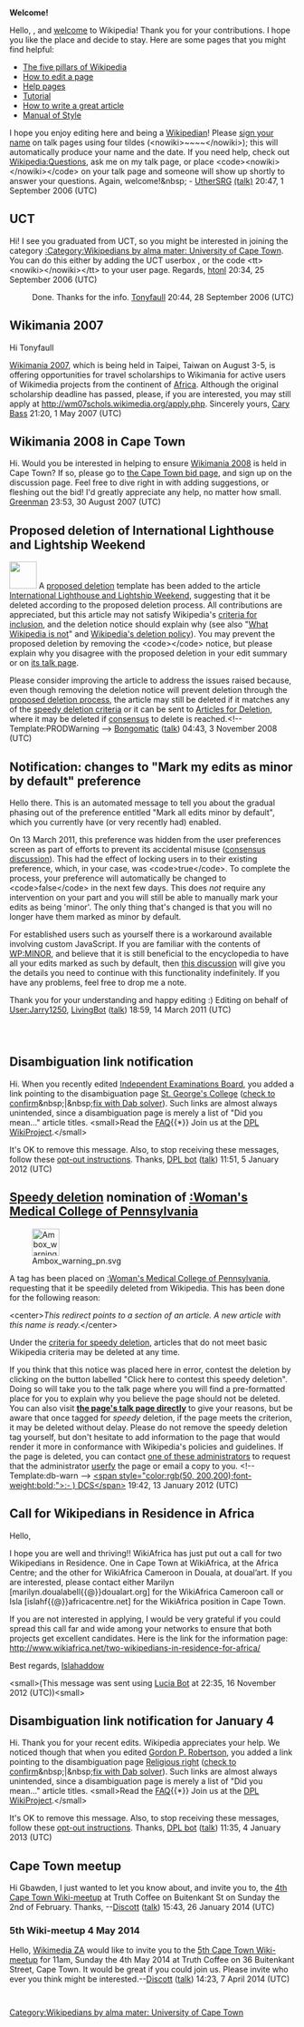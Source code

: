 <article id="31232130" title=User talk:Tonyfaull>
	<talkpage id="6801799" title="User talk:Tonyfaull/Archive 1">
'''Welcome!'''

Hello, {{BASEPAGENAME}}, and [[Wikipedia:Welcome, newcomers|welcome]] to Wikipedia! Thank you for your contributions. I hope you like the place and decide to stay. Here are some pages that you might find helpful:
*[[Wikipedia:Five pillars|The five pillars of Wikipedia]]
*[[Wikipedia:How to edit a page|How to edit a page]]
*[[Help:Contents|Help pages]]
*[[Wikipedia:Tutorial|Tutorial]]
*[[Wikipedia:Article development|How to write a great article]]
*[[Wikipedia:Manual of Style|Manual of Style]]
I hope you enjoy editing here and being a [[Wikipedia:Wikipedians|Wikipedian]]! Please [[Wikipedia:Sign your posts on talk pages|sign your name]] on talk pages using four tildes (&lt;nowiki&gt;~~~~&lt;/nowiki&gt;); this will automatically produce your name and the date. If you need help, check out [[Wikipedia:Questions]], ask me on my talk page, or place &lt;code&gt;&lt;nowiki&gt;{{helpme}}&lt;/nowiki&gt;&lt;/code&gt; on your talk page and someone will show up shortly to answer your questions. Again, welcome!&amp;nbsp; - [[User:UtherSRG|UtherSRG]] [[User_talk:UtherSRG|(talk)]] 20:47, 1 September 2006 (UTC)

== UCT ==

Hi! I see you graduated from UCT, so you might be interested in joining the category [[:Category:Wikipedians by alma mater: University of Cape Town]]. You can do this either by adding the UCT userbox {{tl|User UCT}}, or the code &lt;tt&gt;&lt;nowiki&gt;[[Category:Wikipedians by alma mater: University of Cape Town]]&lt;/nowiki&gt;&lt;/tt&gt; to your user page. Regards, [[User:Htonl|htonl]] 20:34, 25 September 2006 (UTC)

:Done. Thanks for the info. [[User:Tonyfaull|Tonyfaull]] 20:44, 28 September 2006 (UTC)

== Wikimania 2007 ==

Hi Tonyfaull

[http://wikimania2007.wikimedia.org Wikimania 2007], which is being held in Taipei, Taiwan on August 3-5, is offering opportunities for travel scholarships to Wikimania for active users of Wikimedia projects from the continent of [[Africa]]. Although the original scholarship deadline has passed, please, if you are interested, you may still apply at http://wm07schols.wikimedia.org/apply.php. Sincerely yours, [[foundation:Cary Bass|Cary Bass]] 21:20, 1 May 2007 (UTC)

== Wikimania 2008 in Cape Town ==
Hi. Would you be interested in helping to ensure [http://meta.wikimedia.org/wiki/Wikimania_2008 Wikimania 2008] is held in Cape Town? If so, please go to [http://meta.wikimedia.org/wiki/Wikimania_2008/Bids/Cape_Town the Cape Town bid page], and sign up on the discussion page. Feel free to dive right in with adding suggestions, or fleshing out the bid! I'd greatly appreciate any help, no matter how small. [[User:Greenman|Greenman]] 23:53, 30 August 2007 (UTC)

==Proposed deletion of International Lighthouse and Lightship Weekend==
[[Image:Ambox warning yellow.svg|left|48px|]]
A [[Wikipedia:Proposed deletion|proposed deletion]] template has been added to the article [[International Lighthouse and Lightship Weekend]], suggesting that it be deleted according to the proposed deletion process. All contributions are appreciated, but this article may not satisfy Wikipedia's [[Wikipedia:Criteria for inclusion|criteria for inclusion]], and the deletion notice should explain why (see also &quot;[[Wikipedia:What Wikipedia is not|What Wikipedia is not]]&quot; and [[Wikipedia:Deletion policy|Wikipedia's deletion policy]]).  You may prevent the proposed deletion by removing the &lt;code&gt;{{tl|dated prod}}&lt;/code&gt; notice, but please explain why you disagree with the proposed deletion in your edit summary or on [[Talk:International Lighthouse and Lightship Weekend|its talk page]].

Please consider improving the article to address the issues raised because, even though removing the deletion notice will prevent deletion through the [[WP:PROD|proposed deletion process]], the article may still be deleted if it matches any of the [[Wikipedia:Criteria for speedy deletion|speedy deletion criteria]] or it can be sent to [[Wikipedia:Articles for deletion|Articles for Deletion]], where it may be deleted if [[Wikipedia:Consensus|consensus]] to delete is reached.&lt;!-- Template:PRODWarning --&gt; [[User:Bongomatic|Bongomatic]] ([[User talk:Bongomatic|talk]]) 04:43, 3 November 2008 (UTC)

== Notification: changes to &quot;Mark my edits as minor by default&quot; preference ==

Hello there. This is an automated message to tell you about the gradual phasing out of the preference entitled &quot;Mark all edits minor by default&quot;, which you currently have (or very recently had) enabled.

On 13 March 2011, this preference was hidden from the user preferences screen as part of efforts to prevent its accidental misuse ([[Help_talk:Minor_edit#Should_we_remove_the_Preference_setting_to_.22Mark_all_edits_minor_by_default.22_.3F|consensus discussion]]). This had the effect of locking users in to their existing preference, which, in your case, was &lt;code&gt;true&lt;/code&gt;. To complete the process, your preference will automatically be changed to &lt;code&gt;false&lt;/code&gt; in the next few days. This does ''not'' require any intervention on your part and you will still be able to manually mark your edits as being 'minor'. The only thing that's changed is that you will no longer have them marked as minor by default.

For established users such as yourself there is a workaround available involving custom JavaScript. If you are familiar with the contents of [[WP:MINOR]], and believe that it is still beneficial to the encyclopedia to have all your edits marked as such by default, then [[Wikipedia:Village_pump_(technical)/Archive_78#Preference_to_mark_all_edits_minor_by_default_asked_to_be_removed_in_bugzilla:24313|this discussion]] will give you the details you need to continue with this functionality indefinitely. If you have any problems, feel free to drop me a note.

Thank you for your understanding and happy editing :) Editing on behalf of [[User:Jarry1250]], [[User:LivingBot|LivingBot]] ([[User talk:LivingBot|talk]]) 18:59, 14 March 2011 (UTC)
	</talkpage>
	<talkpage id="31232130" title="User talk:Tonyfaull">
==Disambiguation link notification==

Hi. When you recently edited [[Independent Examinations Board]], you added a link pointing to the disambiguation page [[St. George's College]] ([[tools:~dispenser/cgi-bin/dablinks.py/Independent_Examinations_Board|check to confirm]]&amp;nbsp;|&amp;nbsp;[[tools:~dispenser/cgi-bin/dab_solver.py/Independent_Examinations_Board|fix with Dab solver]]). Such links are almost always unintended, since a disambiguation page is merely a list of &quot;Did you mean...&quot; article titles. &lt;small&gt;Read the [[User:DPL bot/Dablink notification FAQ|FAQ]]{{*}} Join us at the [[Wikipedia:Disambiguation pages with links|DPL WikiProject]].&lt;/small&gt;

It's OK to remove this message. Also, to stop receiving these messages, follow these [[User:DPL bot|opt-out instructions]]. Thanks, [[User:DPL bot|DPL bot]] ([[User talk:DPL bot|talk]]) 11:51, 5 January 2012 (UTC)

==[[Wikipedia:Criteria for speedy deletion|Speedy deletion]] nomination of [[:Woman's Medical College of Pennsylvania]]==
[[Image:Ambox warning pn.svg|48px|left|alt=|link=]]

A tag has been placed on [[:Woman's Medical College of Pennsylvania]], requesting that it be speedily deleted from Wikipedia. This has been done for the following reason:

&lt;center&gt;''This redirect points to a section of an article. A new article with this name is ready.''&lt;/center&gt;

Under the [[WP:CSD#General_criteria|criteria for speedy deletion]], articles that do not meet basic Wikipedia criteria may be deleted at any time. 

If you think that this notice was placed here in error, contest the deletion by clicking on the button labelled &quot;Click here to contest this speedy deletion&quot;. Doing so will take you to the talk page where you will find a pre-formatted place for you to explain why you believe the page should not be deleted. You can also visit '''[[Talk:Woman&amp;#39;s Medical College of Pennsylvania|the page's talk page directly]]''' to give your reasons, but be aware that once tagged for ''speedy'' deletion, if the page meets the criterion, it may be deleted without delay. Please do not remove the speedy deletion tag yourself, but don't hesitate to add information to the page that would render it more in conformance with Wikipedia's policies and guidelines. If the page is deleted, you can contact [[:Category:Wikipedia administrators who will provide copies of deleted articles|one of these administrators]] to request that the administrator [[Wikipedia:Userfication#Userfication of deleted content|userfy]] the page or email a copy to you. &lt;!-- Template:db-warn --&gt; [[User talk:Dcshank|&lt;span style=&quot;color:rgb(50, 200,200);font-weight:bold;&quot;&gt;:- )  DCS&lt;/span&gt;]] 19:42, 13 January 2012 (UTC)

== Call for Wikipedians in Residence in Africa ==
Hello,

I hope you are well and thriving!! WikiAfrica has just put out a call for two Wikipedians in Residence. One in Cape Town at WikiAfrica, at the Africa Centre; and the other for WikiAfrica Cameroon in Douala, at doual’art. If you are interested, please contact either Marilyn [marilyn.doualabell{{@}}doualart.org] for the WikiAfrica Cameroon call or Isla [islahf{{@}}africacentre.net] for the WikiAfrica position in Cape Town. 

If you are not interested in applying, I would be very grateful if you could spread this call far and wide among your networks to ensure that both projects get excellent candidates. Here is the link for the information page: http://www.wikiafrica.net/two-wikipedians-in-residence-for-africa/

Best regards, [[user:Islahaddow|Islahaddow]]

&lt;small&gt;(This message was sent using  [[User:Lucia Bot|Lucia Bot]] at 22:35, 16 November 2012 (UTC))&lt;small&gt;

==Disambiguation link notification for January 4==

Hi. Thank you for your recent edits. Wikipedia appreciates your help. We noticed though that when you edited [[Gordon P. Robertson]], you added a link pointing to the disambiguation page [[Religious right]] ([[tools:~dispenser/cgi-bin/dablinks.py/Gordon_P._Robertson|check to confirm]]&amp;nbsp;|&amp;nbsp;[[tools:~dispenser/cgi-bin/dab_solver.py/Gordon_P._Robertson|fix with Dab solver]]). Such links are almost always unintended, since a disambiguation page is merely a list of &quot;Did you mean...&quot; article titles. &lt;small&gt;Read the [[User:DPL bot/Dablink notification FAQ|FAQ]]{{*}} Join us at the [[Wikipedia:Disambiguation pages with links|DPL WikiProject]].&lt;/small&gt;

It's OK to remove this message. Also, to stop receiving these messages, follow these [[User:DPL bot|opt-out instructions]]. Thanks, [[User:DPL bot|DPL bot]] ([[User talk:DPL bot|talk]]) 11:35, 4 January 2013 (UTC)


== Cape Town meetup ==
Hi Gbawden, I just wanted to let you know about, and invite you to, the [[Wikipedia:Meetup/Cape_Town#Sunday_2nd_February|4th Cape Town Wiki-meetup]] at Truth Coffee on Buitenkant St on Sunday the 2nd of February. Thanks, --[[User:Discott|Discott]] ([[User talk:Discott|talk]]) 15:43, 26 January 2014 (UTC)

=== 5th Wiki-meetup 4 May 2014 ===
Hello, [http://wikimedia.org.za/wiki/Main_Page Wikimedia ZA] would like to invite you to the [[Wikipedia:Meetup/Cape_Town#5th_Cape_Town_Meet-up:_Sunday_4nd_May_2014|5th Cape Town Wiki-meetup]] for 11am, Sunday the 4th May 2014 at Truth Coffee on 36 Buitenkant Street, Cape Town.  It would be great if you could join us.  Please invite who ever you think might be interested.--[[User:Discott|Discott]] ([[User talk:Discott|talk]]) 14:23, 7 April 2014 (UTC)
	</talkpage>
</article>